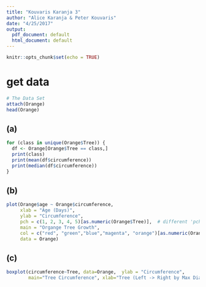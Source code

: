 ```yaml
---
title: "Kouvaris Karanja 3"
author: "Alice Karanja & Peter Kouvaris"
date: "4/25/2017"
output:
  pdf_document: default
  html_document: default
---
```


```r
knitr::opts_chunk$set(echo = TRUE)
```

# get data
```r
# The Data Set
attach(Orange)
head(Orange)
```

## (a)
```r
for (class in unique(Orange$Tree)) {
  df <- Orange[Orange$Tree == class,]
  print(class)
  print(mean(df$circumference))
  print(median(df$circumference))
}
```
## (b)
```r
plot(Orange$age ~ Orange$circumference,
     xlab = "Age (Days)",
     ylab = "Circumference",
     pch = c(1, 2, 3, 4, 5)[as.numeric(Orange$Tree)],  # different 'pch' types 
     main = "Organge Tree Growth",
     col = c("red", "green","blue","magenta", "orange")[as.numeric(Orange$Tree)],
     data = Orange)
```
## (c)
```r
boxplot(circumference~Tree, data=Orange,  ylab = "Circumference",
        main="Tree Circumference", xlab="Tree (Left -> Right by Max Diameter")


```